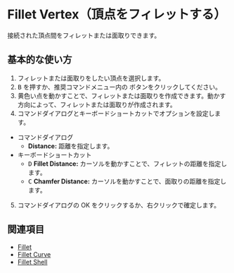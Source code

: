 
# Fillet Vertex（頂点をフィレットする）

<Reference shortcut="B" command="Fillet" button="推奨コマンドメニューで"  buttonIcon='button-fillet'/>

接続された頂点間をフィレットまたは面取りできます。

## 基本的な使い方

1. フィレットまたは面取りをしたい頂点を選択します。
2. <kbd>B</kbd> を押すか、推奨コマンドメニュー内の <ButtonIcon type="button-fillet" /> ボタンをクリックしてください。
3. 黄色い点を動かすことで、フィレットまたは面取りを作成できます。動かす方向によって、フィレットまたは面取りが作成されます。
4. コマンドダイアログとキーボードショートカットでオプションを設定します。
  - <Kst>コマンドダイアログ</Kst>
    - **Distance:** 距離を指定します。
  - <Kst>キーボードショートカット</Kst>
    - <kbd>D</kbd> **Fillet Distance:** カーソルを動かすことで、フィレットの距離を指定します。
    - <kbd>C</kbd> **Chamfer Distance:** カーソルを動かすことで、面取りの距離を指定します。
5. コマンドダイアログの OK をクリックするか、右クリックで確定します。

<VideoPlayer fileName="fillet"/>

## 関連項目
- [Fillet](fillet)
- [Fillet Curve](fillet-curve)
- [Fillet Shell](/solid/fillet-shell)